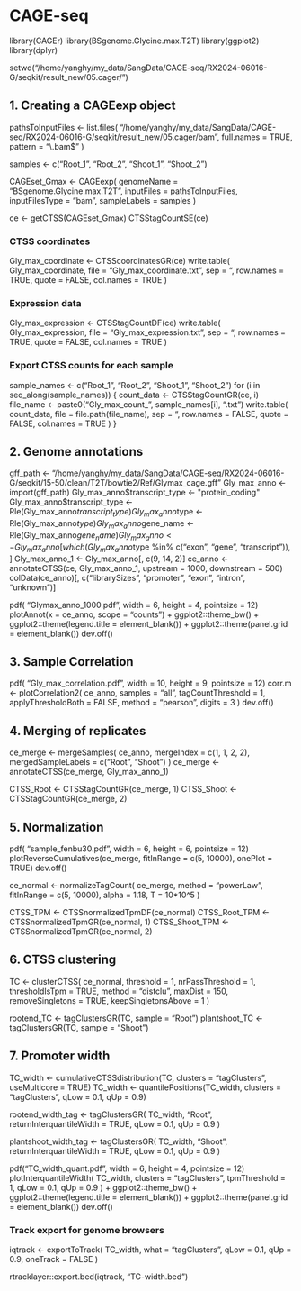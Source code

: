 # CAGE-seq
library(CAGEr)
library(BSgenome.Glycine.max.T2T)
library(ggplot2)
library(dplyr)

setwd("/home/yanghy/my_data/SangData/CAGE-seq/RX2024-06016-G/seqkit/result_new/05.cager/")

## 1. Creating a CAGEexp object
pathsToInputFiles <- list.files(
  "/home/yanghy/my_data/SangData/CAGE-seq/RX2024-06016-G/seqkit/result_new/05.cager/bam", 
  full.names = TRUE,
  pattern = "\\.bam$"
)

samples <- c("Root_1", "Root_2", "Shoot_1", "Shoot_2")

CAGEset_Gmax <- CAGEexp(
  genomeName = "BSgenome.Glycine.max.T2T",
  inputFiles = pathsToInputFiles,
  inputFilesType = "bam",
  sampleLabels = samples
)

ce <- getCTSS(CAGEset_Gmax)
CTSStagCountSE(ce)

### CTSS coordinates
Gly_max_coordinate <- CTSScoordinatesGR(ce)
write.table(
  Gly_max_coordinate, 
  file = "Gly_max_coordinate.txt", 
  sep = "\t", 
  row.names = TRUE,
  quote = FALSE,
  col.names = TRUE
)

### Expression data
Gly_max_expression <- CTSStagCountDF(ce)
write.table(
  Gly_max_expression, 
  file = "Gly_max_expression.txt", 
  sep = "\t", 
  row.names = TRUE,
  quote = FALSE,
  col.names = TRUE
)

### Export CTSS counts for each sample
sample_names <- c("Root_1", "Root_2", "Shoot_1", "Shoot_2")
for (i in seq_along(sample_names)) {
  count_data <- CTSStagCountGR(ce, i)
  file_name <- paste0("Gly_max_count_", sample_names[i], ".txt")
  write.table(
    count_data,
    file = file.path(file_name),
    sep = "\t",
    row.names = FALSE,
    quote = FALSE,
    col.names = TRUE
  )
}

## 2. Genome annotations
gff_path <- "/home/yanghy/my_data/SangData/CAGE-seq/RX2024-06016-G/seqkit/15-50/clean/T2T/bowtie2/Ref/Glymax_cage.gff"
Gly_max_anno <- import(gff_path)
Gly_max_anno$transcript_type <- "protein_coding"
Gly_max_anno$transcript_type <- Rle(Gly_max_anno$transcript_type)
Gly_max_anno$type <- Rle(Gly_max_anno$type)
Gly_max_anno$gene_name <- Rle(Gly_max_anno$gene_name)
Gly_max_anno <- Gly_max_anno[which(Gly_max_anno$type %in% c("exon", "gene", "transcript")), ]
Gly_max_anno_1 <- Gly_max_anno[, c(9, 14, 2)]
ce_anno <- annotateCTSS(ce, Gly_max_anno_1, upstream = 1000, downstream = 500)
colData(ce_anno)[, c("librarySizes", "promoter", "exon", "intron", "unknown")]

pdf( "Glymax_anno_1000.pdf", width = 6, height = 4, pointsize = 12)
plotAnnot(x = ce_anno, scope = "counts") + 
  ggplot2::theme_bw() + 
  ggplot2::theme(legend.title = element_blank()) +
  ggplot2::theme(panel.grid = element_blank())
dev.off()

## 3. Sample Correlation
pdf( "Gly_max_correlation.pdf", width = 10, height = 9, pointsize = 12)
corr.m <- plotCorrelation2(
  ce_anno, 
  samples = "all", 
  tagCountThreshold = 1, 
  applyThresholdBoth = FALSE,
  method = "pearson",
  digits = 3
)
dev.off()

## 4. Merging of replicates
ce_merge <- mergeSamples(
  ce_anno, 
  mergeIndex = c(1, 1, 2, 2),
  mergedSampleLabels = c("Root", "Shoot")
)
ce_merge <- annotateCTSS(ce_merge, Gly_max_anno_1)

CTSS_Root <- CTSStagCountGR(ce_merge, 1)
CTSS_Shoot <- CTSStagCountGR(ce_merge, 2)

## 5. Normalization
pdf( "sample_fenbu30.pdf", width = 6, height = 6, pointsize = 12)
plotReverseCumulatives(ce_merge, fitInRange = c(5, 10000), onePlot = TRUE)
dev.off()

ce_normal <- normalizeTagCount(
  ce_merge,
  method = "powerLaw",
  fitInRange = c(5, 10000),
  alpha = 1.18,
  T = 10*10^5 
)

CTSS_TPM <- CTSSnormalizedTpmDF(ce_normal)
CTSS_Root_TPM <- CTSSnormalizedTpmGR(ce_normal, 1)
CTSS_Shoot_TPM <- CTSSnormalizedTpmGR(ce_normal, 2)

## 6. CTSS clustering
TC <- clusterCTSS(
  ce_normal,
  threshold = 1,
  nrPassThreshold = 1,
  thresholdIsTpm = TRUE,
  method = "distclu",
  maxDist = 150,
  removeSingletons = TRUE,
  keepSingletonsAbove = 1
)

rootend_TC <- tagClustersGR(TC, sample = "Root")
plantshoot_TC <- tagClustersGR(TC, sample = "Shoot")

## 7. Promoter width
TC_width <- cumulativeCTSSdistribution(TC, clusters = "tagClusters", useMulticore = TRUE)
TC_width <- quantilePositions(TC_width, clusters = "tagClusters", qLow = 0.1, qUp = 0.9)

rootend_width_tag <- tagClustersGR(
  TC_width, 
  "Root",
  returnInterquantileWidth = TRUE,
  qLow = 0.1,
  qUp = 0.9
)

plantshoot_width_tag <- tagClustersGR(
  TC_width, 
  "Shoot",
  returnInterquantileWidth = TRUE,
  qLow = 0.1,
  qUp = 0.9
)

pdf("TC_width_quant.pdf", width = 6, height = 4, pointsize = 12)
plotInterquantileWidth(
  TC_width, 
  clusters = "tagClusters", 
  tpmThreshold = 1, 
  qLow = 0.1, 
  qUp = 0.9
) +
  ggplot2::theme_bw() + 
  ggplot2::theme(legend.title = element_blank()) +
  ggplot2::theme(panel.grid = element_blank())
dev.off()

### Track export for genome browsers
iqtrack <- exportToTrack(
  TC_width, 
  what = "tagClusters", 
  qLow = 0.1, 
  qUp = 0.9, 
  oneTrack = FALSE
)

rtracklayer::export.bed(iqtrack, "TC-width.bed")

